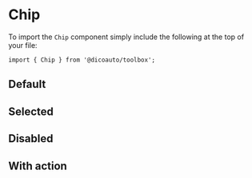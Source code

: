 
<Meta of={ChipStories} />

# Chip

To import the `Chip` component simply include the following at the top of your file:

```
import { Chip } from '@dicoauto/toolbox';
```

## Default

<Canvas of={ChipStories.Default} />

## Selected

<Canvas of={ChipStories.Selected} />

## Disabled

<Canvas of={ChipStories.Disabled} />

## With action

<Canvas of={ChipStories.WithAction} />
